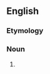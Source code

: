 {{also|ekalead}}

==English==

===Etymology===
{{prefix|en|eka|lead}}

===Noun===
{{en-noun|-}}

# {{lb|en|dated}} {{synonym of|en|flerovium}}
